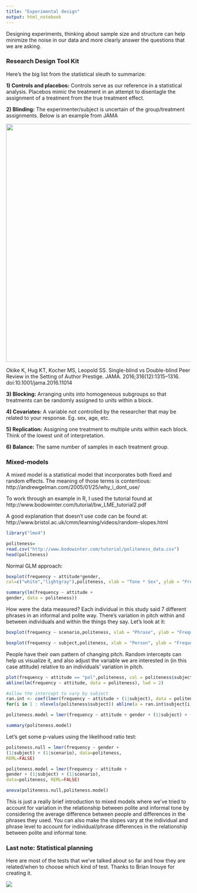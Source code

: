 ```yaml
---
title: "Experimental design"
output: html_notebook
---
```

 
Designing experiments, thinking about sample size and structure can help minimize the noise in our data and more clearly answer the questions that we are asking.

<h3>Research Design Tool Kit</h3>

Here's the big list from the statistical sleuth to summarize:

<b>1) Controls and placebos:</b> Controls serve as our reference in a statistical analysis. Placebos mimic the treatment in an attempt to disentagle the assignment of a treatment from the true treatment effect. 

<b>2) Blinding:</b> The experimenter/subject is uncertain of the group/treatment assignments. Below is an example from JAMA

<img src="https://jamanetwork.com/data/Journals/JAMA/935747/jld160026t1.png" height="650" width="670">
 
Okike K, Hug KT, Kocher MS, Leopold SS. Single-blind vs Double-blind Peer Review in the Setting of Author Prestige. JAMA. 2016;316(12):1315–1316. doi:10.1001/jama.2016.11014

<b>3) Blocking:</b> Arranging units into homogeneous subgroups so that treatments can be randomly assigned to units within a block.

<b>4) Covariates:</b> A variable not controlled by the researcher that may be related to your response. Eg. sex, age, etc.

<b>5) Replication:</b> Assigning one treatment to multiple units within each block. Think of the lowest unit of interpretation.

<b>6) Balance:</b> The same number of samples in each treatment group.

<h3>Mixed-models</h3>

A mixed model is a statistical model that incorporates both fixed and random effects. The meaning of those terms is contentious: http://andrewgelman.com/2005/01/25/why_i_dont_use/

To work through an example in R, I used the tutorial found at http://www.bodowinter.com/tutorial/bw_LME_tutorial2.pdf

A good explanation that doesn't use code can be found at: http://www.bristol.ac.uk/cmm/learning/videos/random-slopes.html


```r
library("lme4")

politeness=
read.csv("http://www.bodowinter.com/tutorial/politeness_data.csv")
head(politeness)

```



Normal GLM approach:
```r
boxplot(frequency ~ attitude*gender,
col=c("white","lightgray"),politeness, xlab = "Tone * Sex", ylab = "Frequency")

summary(lm(frequency ~ attitude +
gender, data = politeness))
```


How were the data measured? Each individual in this study said 7 different phrases in an informal and polite way. There's variation in pitch within and between individuals and within the things they say. Let's look at it:
```r

boxplot(frequency ~ scenario,politeness, xlab = "Phrase", ylab = "Frequency (Hz)")

boxplot(frequency ~ subject,politeness, xlab = "Person", ylab = "Frequency (Hz)")

```

People have their own pattern of changing pitch. Random intercepts can help us visualize it, and also adjust the variable we are interested in (in this case attitude) relative to an individuals' variation in pitch.
```r
plot(frequency ~ attitude == "pol",politeness, col = politeness$subject, xlab = "Informal vs Polite tone", ylab = "Frequency (Hz)")
abline(lm(frequency ~ attitude, data = politeness), lwd = 2)

#allow the intercept to vary by subject
ran.int <- coef(lmer(frequency ~ attitude + (1|subject), data = politeness))
for(i in 1 : nlevels(politeness$subject)) abline(a = ran.int$subject[i,1], b = ran.int$subject[i,2], col = i + 1)
```




```r
politeness.model = lmer(frequency ~ attitude + gender + (1|subject) + (1|scenario), data=politeness)

summary(politeness.model)
```

Let's get some p-values using the likelihood ratio test:
```r
politeness.null = lmer(frequency ~ gender +
(1|subject) + (1|scenario), data=politeness,
REML=FALSE)

politeness.model = lmer(frequency ~ attitude +
gender + (1|subject) + (1|scenario),
data=politeness, REML=FALSE)

anova(politeness.null,politeness.model)
```

This is just a really brief introduction to mixed models where we've tried to account for variation in the relationship between polite and informal tone by considering the average difference between people and differences in the phrases they used. You can also make the slopes vary at the individual and phrase level to account for individual/phrase differences in the relationship between polite and informal tone.



<h3>Last note: Statistical planning</h3>
Here are most of the tests that we've talked about so far and how they are related/when to choose which kind of test. Thanks to Brian Inouye for creating it.

<img src="/Users/jovid/OneDrive - University of Calgary/Grad_school/UofC/Mccaig_stats/inouye_lms.png">
